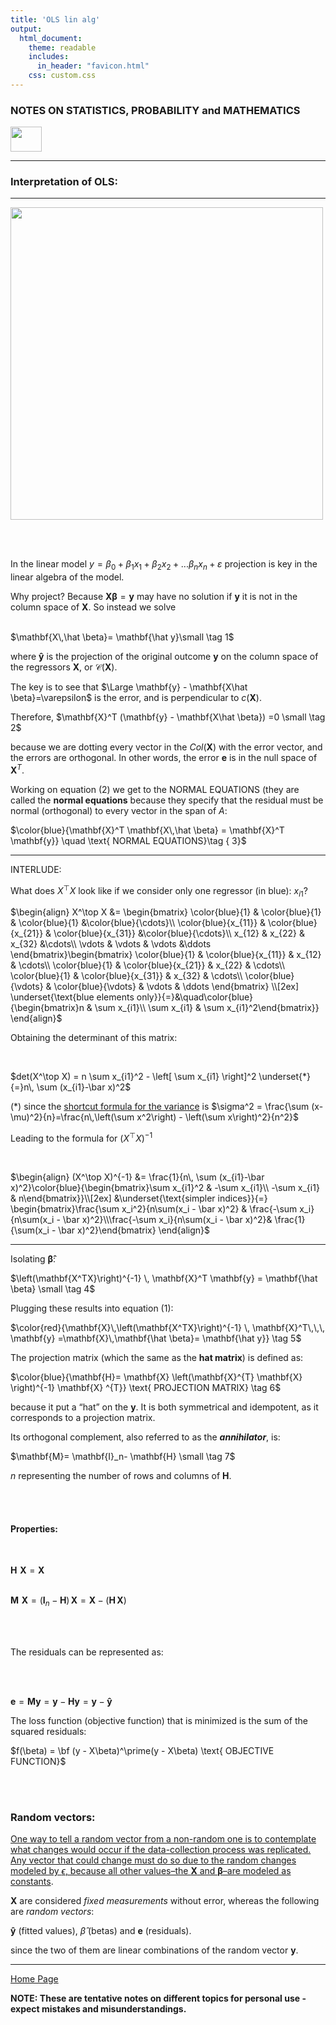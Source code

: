 ```yaml
---
title: 'OLS lin alg'
output: 
  html_document:
    theme: readable
    includes:
      in_header: "favicon.html" 
    css: custom.css
---
```



### **NOTES ON STATISTICS, PROBABILITY and MATHEMATICS**

<a href="http://rinterested.github.io/statistics/index.html">
<img HEIGHT="40" WIDTH="50" src="logo.PNG"></a>

---

### Interpretation of OLS:

---


<img HEIGHT="500" WIDTH="500" src="https://cloud.githubusercontent.com/assets/9312897/22399812/833db3c2-e573-11e6-8611-08b1aa4e96de.png">

<br><br>

In the linear model $y = \beta_0 + \beta_1 x_1 + \beta_2 x_2 + ... \beta_n x_n +\varepsilon$ projection is key in the linear algebra of the model.

Why project? Because $\mathbf{X} \mathbf{\beta} = \mathbf{y}$ may have no solution if $\mathbf{y}$ it is not in the column space of $\mathbf{X}$. So instead we solve 
<br><br>

$\mathbf{X\,\hat \beta}= \mathbf{\hat y}\small \tag 1$

where $\mathbf{\hat y}$ is the projection of the original outcome $\mathbf{y}$ on the column space of the regressors $\mathbf{X}$, or $\mathscr C (\mathbf{X})$.

The key is to see that $\Large \mathbf{y} - \mathbf{X\hat \beta}=\varepsilon$ is the error, and is perpendicular to $c(\mathbf{X})$.

Therefore, $\mathbf{X}^T (\mathbf{y} - \mathbf{X\hat \beta}) =0 \small \tag 2$ 

because we are dotting every vector in the $Col(\mathbf{X})$ with the error vector, and the errors are orthogonal. In other words, the error $\mathbf{e}$ is in the null space of $\mathbf{X}^T$.

Working on equation (2) we get to the NORMAL EQUATIONS (they are called the **normal equations** because they specify that the residual must be normal (orthogonal) to every vector in the span of $A$:

$\color{blue}{\mathbf{X}^T \mathbf{X\,\hat \beta} = \mathbf{X}^T \mathbf{y}} \quad \text{ NORMAL EQUATIONS}\tag { 3}$

---

INTERLUDE:

What does $X^\top X$ look like if we consider only one regressor (in blue): $x_{i1}$?

$\begin{align} 
X^\top X &= \begin{bmatrix}
\color{blue}{1} & \color{blue}{1} & \color{blue}{1} &\color{blue}{\cdots}\\ 
\color{blue}{x_{11}} & \color{blue}{x_{21}} & \color{blue}{x_{31}} &\color{blue}{\cdots}\\  
x_{12} & x_{22}  & x_{32}  &\cdots\\ 
\vdots & \vdots  & \vdots  &\ddots
\end{bmatrix}\begin{bmatrix}
\color{blue}{1} & \color{blue}{x_{11}} & x_{12} & \cdots\\
\color{blue}{1} & \color{blue}{x_{21}} & x_{22} & \cdots\\
\color{blue}{1} & \color{blue}{x_{31}} & x_{32} & \cdots\\
\color{blue}{\vdots} & \color{blue}{\vdots} & \vdots & \ddots
\end{bmatrix} \\[2ex]
\underset{\text{blue elements only}}{=}&\quad\color{blue}{\begin{bmatrix}n & \sum x_{i1}\\ \sum x_{i1} & \sum x_{i1}^2\end{bmatrix}}
\end{align}$

Obtaining the determinant of this matrix:

<br>

$det(X^\top X) = n \sum x_{i1}^2 - \left[ \sum x_{i1} \right]^2 \underset{*}{=}n\, \sum (x_{i1}-\bar x)^2$

$(*)$ since the [shortcut formula for the variance](https://drive.google.com/file/d/0Bwl-HpVJ_5PeRWp2N3I5UVBrVVk/view?usp=sharing) is $\sigma^2 = \frac{\sum (x-\mu)^2}{n}=\frac{n\,\left(\sum x^2\right) - \left(\sum x\right)^2}{n^2}$

Leading to the formula for $(X^\top X)^{-1}$

<br>

$\begin{align}
(X^\top X)^{-1} &= \frac{1}{n\, \sum (x_{i1}-\bar x)^2}\color{blue}{\begin{bmatrix}\sum x_{i1}^2 & -\sum x_{i1}\\ -\sum x_{i1} & n\end{bmatrix}}\\[2ex]
&\underset{\text{simpler indices}}{=} \begin{bmatrix}\frac{\sum x_i^2}{n\sum(x_i - \bar x)^2} & \frac{-\sum x_i}{n\sum(x_i - \bar x)^2}\\\frac{-\sum x_i}{n\sum(x_i - \bar x)^2}& \frac{1}{\sum(x_i - \bar x)^2}\end{bmatrix}
\end{align}$


---

Isolating $\mathbf{\hat \beta}$:

$\left(\mathbf{X^TX}\right)^{-1} \, \mathbf{X}^T \mathbf{y} = \mathbf{\hat \beta} \small \tag 4$

Plugging these results into equation (1):

$\color{red}{\mathbf{X}\,\left(\mathbf{X^TX}\right)^{-1} \, \mathbf{X}^T\,\,\, \mathbf{y} =\mathbf{X}\,\mathbf{\hat \beta}= \mathbf{\hat y}} \tag 5$

The projection matrix (which the same as the **hat matrix**) is defined as:

$\color{blue}{\mathbf{H}= \mathbf{X} \left(\mathbf{X}^{T} \mathbf{X} \right)^{-1} \mathbf{X} ^{T}} \text{ PROJECTION MATRIX} \tag 6$ 

because it put a "hat" on the $\mathbf{y}$. It is both symmetrical and idempotent, as it corresponds to a projection matrix.

Its orthogonal complement, also referred to as the ***annihilator***, is:

$\mathbf{M}= \mathbf{I}_n- \mathbf{H} \small \tag 7$

$n$ representing the number of rows and columns of $\mathbf{H}$.

<br><br>

#### Properties:

<br>

$\mathbf{H}\,\,\mathbf{X} = \mathbf{X}$
<br><br>

$\mathbf{M}\,\,\mathbf{X} = \left(\mathbf{I}_n- \mathbf{H}\right)\,\mathbf{X}= \mathbf{X}- \left(\mathbf{H}\,\mathbf{X}\right)$

<br><br>

The residuals can be represented as:

<br><br>

$\mathbf{e}=\mathbf{M}\mathbf{y} =\mathbf{y}- \mathbf{H}\mathbf{y}= \mathbf{y}-\mathbf{\hat y}$

The loss function (objective function) that is minimized is the sum of the squared residuals:


$f(\beta) = \bf (y - X\beta)^\prime(y - X\beta) \text{ OBJECTIVE FUNCTION}$

<br><br>

### Random vectors:

[One way to tell a random vector from a non-random one is to contemplate what changes would occur if the data-collection process was replicated. Any vector that could change must do so due to the random changes modeled by $\epsilon$, because all other values--the $\mathbf{X}$ and $\mathbf{\beta}$--are modeled as constants](http://stats.stackexchange.com/q/178743/67822).

$\mathbf{X}$ are considered *fixed measurements* without error, whereas the following are *random vectors*:

$\mathbf{\hat y}$ (fitted values), $\hat \beta$ (betas) and $\mathbf{e}$ (residuals).

since the two of them are linear combinations of the random vector $\mathbf{y}$.

---
<a href="http://rinterested.github.io/statistics/index.html">Home Page</a>

**NOTE: These are tentative notes on different topics for personal use - expect mistakes and misunderstandings.**
